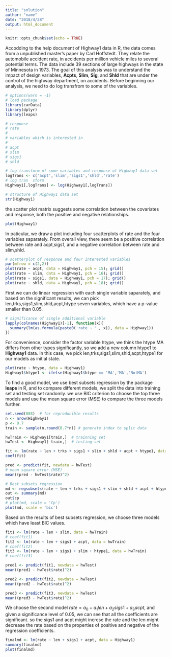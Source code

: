 ```yaml
---
title: "solution"
author: "name"
date: "2018/4/28"
output: html_document
---
```


```r
knitr::opts_chunk$set(echo = TRUE)
```

Accodding to the help document of Highway1 data in R, the data comes from a unpublished master's paper by Carl Hoffstedt. They relate the automobile accident rate, in accidents per million vehicle miles to several potential terms. The data include 39 sections of large highways in the state of Minnesota in 1973. The goal of this analysis was to understand the impact of design variables, **Acpts**, **Slim**, **Sig**, and **Shld** that are under the control of the highway department, on accidents. Before beginning our analysis, we need to do log transfrom to some of the variables.

```r
# options(warn = -1)
# load package
library(carData)
library(dplyr)
library(leaps)

# response
# rate
#
# variables which is interested in
#
# acpt
# slim
# sigs1
# shld 

# log transform of some variables and response of Highway1 data set 
logTrans <- c('acpt','slim','sigs1','shld','rate')
# log tran  sform
Highway1[,logTrans] <- log(Highway1[,logTrans])

# structure of Highway1 data set
str(Highway1)
```

the scatter plot matrix suggests some correlation between the covariates and response, both the positive and negative relationships.

```r
plot(Highway1)
```

In paticular, we draw a plot including four scatterplots of rate and the four variables saparately. From overall view, there seem be a positive correlation between rate and acpt,sigs1, and a negative correlation between rate and slim,shld.

```r
# scatterplot of response and four interested variables
par(mfrow = c(2,2))
plot(rate ~ acpt, data = Highway1, pch = 15); grid()
plot(rate ~ slim, data = Highway1, pch = 16); grid()
plot(rate ~ sigs1, data = Highway1, pch = 17); grid()
plot(rate ~ shld, data = Highway1, pch = 18); grid()
```

First we can do linear regression with each single variable saparately, and based on the significant results, we can pick len,trks,sigs1,slim,shld,acpt,htype seven variables, which have a p-value smaller than 0.05.

```r
# significance of single additional variable
lapply(colnames(Highway1)[-1], function(x){
  summary(lm(as.formula(paste0('rate ~ ' , x)), data = Highway1))
})
```

For convenience, consider the factor variable htype, we think the htype MA differs from other types significantly, so we add a new column htype1 to **Highway1** data. In this case, we pick len,trks,sigs1,slim,shld,acpt,htype1 for our models as initial state.

```r
plot(rate ~ htype, data = Highway1)
Highway1$htype1 <- ifelse(Highway1$htype == 'MA','MA','NotMA')
```

To find a good model, we use best subsets regression by the package **leaps** in R, and to compare different models, we split the data into training set and testing set randomly. we use BIC criterion to choose the top three models and use the mean square error (MSE) to compare the three models further.

```r
set.seed(888)  # for reproducible results
n <- nrow(Highway1)
p <- 0.7
train <- sample(n,round(0.7*n)) # generate index to split data

hwTrain <- Highway1[train,]  # trainning set
hwTest <- Highway1[-train,]  # testing set

fit <- lm(rate ~ len + trks + sigs1 + slim + shld + acpt + htype1, data = hwTrain)
coef(fit)

pred <- predict(fit, newdata = hwTest)
# mean square error (MSE)
mean((pred - hwTest$rate)^2)
```

```r
# Best subsets regression
md <- regsubsets(rate ~ len + trks + sigs1 + slim + shld + acpt + htype1, data = hwTrain)
out <- summary(md)
out$cp
# plot(md, scale = 'Cp')
plot(md, scale = 'bic')
```

Based on the results of best subsets regression, we choose three models which have least BIC values.

```r
fit1 <- lm(rate ~ len + slim, data = hwTrain)
# coef(fit1)
fit2 <- lm(rate ~ len + sigs1 + acpt, data = hwTrain)
# coef(fit2)
fit3 <- lm(rate ~ len + sigs1 + slim + htype1, data = hwTrain)
# coef(fit3)

pred1 <- predict(fit1, newdata = hwTest)
mean((pred1 - hwTest$rate)^2)

pred2 <- predict(fit2, newdata = hwTest)
mean((pred2 - hwTest$rate)^2)

pred3 <- predict(fit3, newdata = hwTest)
mean((pred3 - hwTest$rate)^2)

```

We choose the second model $rate = a_0 + a_1 len + a_2 sigs1 + a_3 acpt$, and given a significance level of 0.05, we can see that all the coefficients are significant. so the sigs1 and acpt might increse the rate and the len might decrease the rate based on the properties of positive and negative of the regression coefficients.

```r
finalmd <- lm(rate ~ len + sigs1 + acpt, data = Highway1)
summary(finalmd)
plot(finalmd)
```






